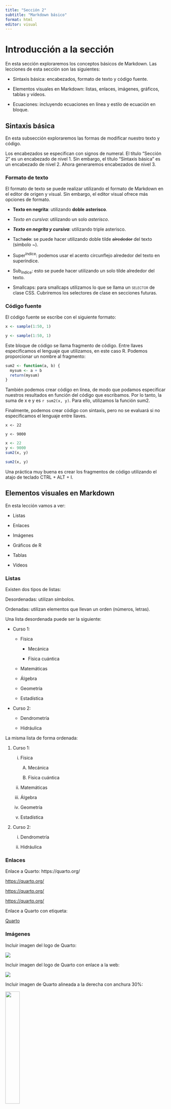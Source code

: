 ```yaml
---
title: "Sección 2"
subtitle: "Markdown básico"
format: html
editor: visual
---
```


# Introducción a la sección

En esta sección exploraremos los conceptos básicos de Markdown. Las lecciones de esta sección son las siguientes:

-   Sintaxis básica: encabezados, formato de texto y código fuente.

-   Elementos visuales en Markdown: listas, enlaces, imágenes, gráficos, tablas y vídeos.

-   Ecuaciones: incluyendo ecuaciones en línea y estilo de ecuación en bloque.

## Sintaxis básica

En esta subsección exploraremos las formas de modificar nuestro texto y código.

Los encabezados se especifican con signos de numeral. El título "Sección 2" es un encabezado de nivel 1. Sin embargo, el título "Sintaxis básica" es un encabezado de nivel 2. Ahora generaremos encabezados de nivel 3.

### Formato de texto

El formato de texto se puede realizar utilizando el formato de Markdown en el editor de origen y visual. Sin embargo, el editor visual ofrece más opciones de formato.

-   **Texto en negrita**: utilizando **doble** **asterisco**.

-   *Texto en cursiva*: utilizando un solo *asterisco*.

-   ***Texto en negrita y cursiva***: utilizando triple asterisco.

-   Tach~~ado~~: se puede hacer utilizando doble tilde ~~alrededor~~ del texto (símbolo \~).

-   Super^índice^: podemos usar el acento circunflejo alrededor del texto en superíndice.

-   Sub~índice~: esto se puede hacer utilizando un solo tilde alrededor del texto.

-   Smallcaps: para smallcaps utilizamos lo que se llama un [selector]{.smallcaps} de clase CSS. Cubriremos los selectores de clase en secciones futuras.

### Código fuente

El código fuente se escribe con el siguiente formato:

```r
x <- sample(1:50, 1)

y <- sample(1:50, 1)
```

Este bloque de código se llama fragmento de código. Entre llaves especificamos el lenguaje que utilizamos, en este caso R. Podemos proporcionar un nombre al fragmento:

```r
sum2 <- function(a, b) { 
  mysum <- a + b 
  return(mysum) 
}
```

También podemos crear código en línea, de modo que podamos especificar nuestros resultados en función del código que escribamos. Por lo tanto, la suma de x e y es `r sum2(x, y)`. Para ello, utilizamos la función sum2.

Finalmente, podemos crear código con sintaxis, pero no se evaluará si no especificamos el lenguaje entre llaves.

```         
x <- 22 

y <- 9000
```

``` r
x <- 22 
y <- 9000 
sum2(x, y)
```

```r
sum2(x, y)
```

Una práctica muy buena es crear los fragmentos de código utilizando el atajo de teclado CTRL + ALT + I.

## Elementos visuales en Markdown

En esta lección vamos a ver:

-   Listas

-   Enlaces

-   Imágenes

-   Gráficos de R

-   Tablas

-   Vídeos

### Listas

Existen dos tipos de listas:

Desordenadas: utilizan símbolos.

Ordenadas: utilizan elementos que llevan un orden (números, letras).

Una lista desordenada puede ser la siguiente:

-   Curso 1:

    -   Física

        -   Mecánica

        -   Física cuántica

    -   Matemáticas

    -   Álgebra

    -   Geometría

    -   Estadística

-   Curso 2:

    -   Dendrometría

    -   Hidráulica

La misma lista de forma ordenada:

1.  Curso 1:

    i.  Física

        A.  Mecánica

        B.  Física cuántica

    ii. Matemáticas

    iii. Álgebra

    iv. Geometría

    v.  Estadística

2.  Curso 2:

    i.  Dendrometría

    ii. Hidráulica

### Enlaces

Enlace a Quarto: https://quarto.org/

<https://quarto.org/>

<https://quarto.org/>

<https://quarto.org/>

Enlace a Quarto con etiqueta:

[Quarto](https://quarto.org/ "link a quarto")

### Imágenes

Incluir imagen del logo de Quarto:

![](Figuras/logoQuarto.png)

Incluir imagen del logo de Quarto con enlace a la web:

[![](Figuras/logoQuarto.png)](https://quarto.org/)

Incluir imagen de Quarto alineada a la derecha con anchura 30%:

![](Figuras/logoQuarto.png){width="30%" fig-align="right"}

Incluir logo de Quarto y logo de Posit en 2 columnas, alineados por la parte inferior:

::: {layout-ncol="2" layout-valign="bottom"}
![Logo de Quarto](Figuras/logoQuarto.png)

![Logo de Posit](Figuras/posit.png)
:::

Incluir logo de posit a través del paquete knitr:

```r
knitr::include_graphics('Figuras/logoQuarto.png')
```

### Gráficos

Incluir un gráfico de ggplot2:

```r
library(ggplot2)
data(iris)

ggplot(iris, aes(Petal.Length, Sepal.Length, color = Species)) +
  geom_point()
```

### Tablas

Incluir una tabla no interactiva del dataset iris:

```r
library(flextable)

flextable(iris)
```

Incluir una tabla interactiva del dataset iris:

```r
library(DT)
datatable(iris)
```

### Vídeos

Incluir un video de YouTube

{{< video https://www.youtube.com/watch?v=l6rS8Dv5g-8 >}}

## Ecuaciones

Introducir las siguientes ecuaciones:

Volumen de una esfera (código *inline:* )

Resolución ecuación de segundo grado

Función Gamma:
